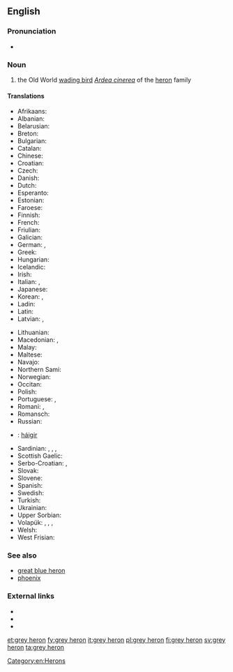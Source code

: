 ==English==
{{rfi}}

===Pronunciation===
* {{IPA|/ɡɹeɪ ˈhɛɹɔn/|lang=en}}

===Noun===
{{en-noun|head=[[grey]] [[heron]]}}

# the Old World [[wading bird]] ''[[Ardea cinerea]]'' of the [[heron]] family

====Translations====
{{trans-top|the Old World wading bird ''Ardea cinerea'' of the heron family}}
* Afrikaans: {{t|af|bloureier}}
* Albanian: {{t|sq|çapka e përhime}}
* Belarusian: {{t|be|шэрая чапля|f|tr=šeraja čaplja|sc=Cyrl}}
* Breton: {{t|br|kerc'heiz louet}}
* Bulgarian: {{t|bg|сива чапла|tr=siva čapla|f}}
* Catalan: {{t|ca|bernat pescaire|m}}
* Chinese: {{t|zh|苍鹭|tr=cāng lù|sc=Hani}}
* Croatian: {{t|sh|siva čaplja}}
* Czech: {{t+|cs|volavka popelavá}}
* Danish: {{t|da|fiskehejre}}
* Dutch: {{t+|nl|blauwe reiger|m}}
* Esperanto: {{t|eo|griza ardeo}}
* Estonian: {{t|et|hallhaigur}}
* Faroese: {{t+|fo|hegri}}
* Finnish: {{t+|fi|harmaahaikara}}
* French: {{t+|fr|héron cendré|m}}
* Friulian: {{t|fur|airon}}
* Galician: {{t|gl|garza real|f}}
* German: {{t+|de|Graureiher|m}}, {{t+|de|Fischreiher|m}}
* Greek: {{t|el|σταχτοτσικνιάς|m|tr=stachtotsikniás}}
* Hungarian: {{t|hu|szürke gém}}
* Icelandic: {{t+|is|gráhegri}}
* Irish: {{t|ga|corr réisc}}
* Italian: {{t+|it|airone cenerino|m}}, {{t|it|ardea cinerea|f}}
* Japanese: {{t|ja|アオサギ|tr=aosagi}}
* Korean: {{t|ko|왜가리|tr=waegari}}, {{t|ko|푸른해오라기|tr=pureun-haeOragi}}
* Ladin: {{t|lld|airon}}
* Latin: {{t|la|ardea cinerea|f}}
* Latvian: {{t|lv|zivju gārnis}}, {{t|lv|dzēse}}
{{trans-mid}}
* Lithuanian: {{t|lt|pilkasis garnys}}
* Macedonian: {{t|mk|гушар|tr=gúšar|m}}, {{t|mk|сива чапjа|tr=síva čapja|f}}
* Malay: {{t|ms|burung seriap}}
* Maltese: {{t|mt|russett griż}}
* Navajo: {{t|nv|tó wónaanídę́ę́ʼ toohjįʼ noołnahii}}
* Northern Sami: {{t|se|ránesháigir}}
* Norwegian: {{t+|no|gråhegre}}
* Occitan: {{t+|oc|bernat pescaire|m}}
* Polish: {{t|pl|czapla siwa|f}}
* Portuguese: {{t|pt|garça-real|f}}, {{t|pt|garça-cinzenta|f}}
* Romani: {{t|rom|kokosturko|m}}, {{t|rom|kokosturka|f}}
* Romansch: {{t|rm|irun grisch}}
* Russian: {{t|ru|серая цапля|tr=séraja tsáplja|f}}
* {{ttbc|Sami}} {{attention|und|Wiktionary considers this a language group; please specify the language more precisely}}: [[háigir]]
* Sardinian: {{t|sc|perdigiorronadas}}, {{t|sc|mengoni}}, {{t|sc|menga}}, {{t|sc|garza}}
* Scottish Gaelic: {{t|gd|corra-ghritheach|f}}
* Serbo-Croatian: {{t|sh|сива чапља|f}}, {{t|sh|siva čaplja|f}}
* Slovak: {{t|sk|volavka popolavá|f}}
* Slovene: {{t|sl|siva čaplja|f}}
* Spanish: {{t|es|garza real europea|f}}
* Swedish: {{t+|sv|gråhäger}}
* Turkish: {{t|tr|külrengi balıkçıl}}
* Ukrainian: {{t|uk|сiра чапля|tr=sira čaplja}}
* Upper Sorbian: {{t|hsb|čapla}}
* Volapük: {{t|vo|härod blövik}} {{qualifier|male or female}}, {{t|vo|hihärod blövik}} {{qualifier|male}}, {{t|vo|jihärod blövik}} {{qualifier|female}}, {{t|vo|härodül blövik}} {{qualifier|male or female offspring}}
* Welsh: {{t|cy|crëyr glas}}
* West Frisian: {{t|fy|ielreager}}
{{trans-bottom}}

===See also===
* [[great blue heron]]
* [[phoenix]] <!-- ultimately from Egyptian for this bird -->

===External links===
* {{pedia}}
* {{specieslite|Ardea cinerea}}
* {{comcatlite|Ardea cinerea}}
[[Category:en:Herons]]

[[et:grey heron]]
[[fy:grey heron]]
[[it:grey heron]]
[[pl:grey heron]]
[[fi:grey heron]]
[[sv:grey heron]]
[[ta:grey heron]]